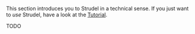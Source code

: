This section introduces you to Strudel in a technical sense. If you just want to _use_ Strudel, have a look at the [Tutorial](/learn/getting-started).

TODO